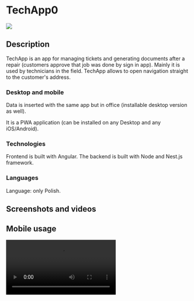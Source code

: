 <style jsx global>{`
  video {
    max-width: 400px;
    border: 10px solid #333;
    border-radius: 20px;
  }
  .border-img {
    border: 10px solid #333;
    border-radius: 20px;
  }
  @media (max-width: 500px) {
    video {
      max-width: 100%;
    }
  }
`}</style>

# TechApp0

<div className="flex items-center justify-center">
    <img src="/logos/tech-app.png" className="rounded-lg" />
</div>

## Description

TechApp is an app for managing tickets and generating documents after a repair (customers approve that job was done by sign in app). Mainly it is used by technicians in the field. TechApp allows to open navigation straight to the customer's address.

### Desktop and mobile

Data is inserted with the same app but in office (installable desktop version as well).

It is a PWA application (can be installed on any Desktop and any iOS/Android).

### Technologies

Frontend is built with Angular. The backend is built with Node and Nest.js framework.

### Languages

Language: only Polish.

## Screenshots and videos

<h2 className=" mt-10 text-center">Mobile usage</h2>

<video src="/portfolio/techapp/techapp_movie_mobile.mp4" className="mx-auto shadow-lg border-neutral-500 border-opacity-10" autoPlay={true} loop={true} controls={true} />

<h2 className=" mt-10 text-center">Desktop usage</h2>

<img src="/portfolio/techapp/techapp_office_add.png" className="border-img mt-5 mx-auto shadow-lg border-neutral-500 border-opacity-10" />

<img src="/portfolio/techapp/techapp_office_list.png" className="border-img mt-5 mx-auto shadow-lg border-neutral-500 border-opacity-10" />

<img src="/portfolio/techapp/techapp_office_details.png" className="border-img mt-5 mx-auto shadow-lg border-neutral-500 border-opacity-10" />

<div className="mt-5 flex flex-col items-end">
    <p className="text-sm leading-6 text-gray-500">Active</p>
    <div className="mt-1 flex items-center gap-x-1.5">
        <div className="flex-none rounded-full bg-emerald-500/20 p-1">
            <div className="h-1.5 w-1.5 rounded-full bg-emerald-500"></div>
        </div>
        <p className="text-xs leading-5 text-gray-500">Online since 2022</p>
    </div>
</div>

## What's next?

[Contact with me](/contact) to get access to the demo version - if your company is interested in using something similar to it.